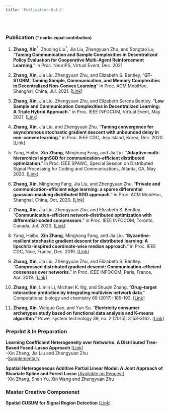 ```yaml
---
title: 'Publication-N.A.C'
---
```

&nbsp;

### **Publication**  <font size="2">($*$ marks equal contribution) </font>       

1. **Zhang, Xin**$^*$, Zhuqing Liu$^*$, Jia Liu, Zhengyuan Zhu, and Songtao Lu, "**Taming Communication and Sample Complexities in Decentralized Policy Evaluation for Cooperative Multi-Agent Reinforcement Learning**," in Proc. NeurIPS, Virtual Event, Dec. 2021

1. **Zhang, Xin**, Jia Liu, Zhengyuan Zhu, and Elizabeth S. Bentley, "**GT-STORM: Taming Sample, Communication, and Memory Complexities in Decentralized Non-Convex Learning**" in Proc. ACM MobiHoc, Shanghai, China, Jul. 2021. [[Link](https://arxiv.org/pdf/2105.01231.pdf)]      

2. **Zhang, Xin**, Jia Liu, Zhengyuan Zhu, and Elizabeth Serena Bentley. "**Low Sample and Communication Complexities in Decentralized Learning: A Triple Hybrid Approach**." in Proc. IEEE INFOCOM, Virtual Event, May 2021. [[Link](https://kevinliu-osu-ece.github.io/publications/Hybrid_DGD.pdf)]    

4. **Zhang, Xin**, Jia Liu, and Zhengyuan Zhu. "**Taming convergence for asynchronous stochastic gradient descent with unbounded delay in non-convex learning**." in Proc. IEEE CDC, Jeju Island, Korea, Dec. 2020. [[Link](https://arxiv.org/pdf/1805.09470.pdf)]  

11. Yang, Haibo, **Xin Zhang**, Minghong Fang, and Jia Liu. "**Adaptive multi-hierarchical signSGD for communication-efficient distributed optimization**." in Proc. IEEE SPAWC, Special Session on Distributed Signal Processing for Coding and Communications, Atlanta, GA, May 2020.
[[Link](http://web.cs.iastate.edu/~jialiu/publications/sign2SGD.pdf)]     

6. **Zhang, Xin**, Minghong Fang, Jia Liu, and Zhengyuan Zhu. "**Private and communication-efficient edge learning: a sparse differential gaussian-masking distributed SGD approach**." in Proc. ACM MobiHoc, Shanghai, China, Oct. 2020. [[Link](https://arxiv.org/pdf/2001.03836.pdf)]  

7. **Zhang, Xin**, Jia Liu, Zhengyuan Zhu, and Elizabeth S. Bentley. "**Communication-efficient network-distributed optimization with differential-coded compressors**." in Proc. IEEE INFOCOM, Toronto, Canada, Jul. 2020. [[Link](https://arxiv.org/pdf/1912.03208.pdf)]  

8. Yang, Haibo, **Xin Zhang**, Minghong Fang, and Jia Liu. "**Byzantine-resilient stochastic gradient descent for distributed learning: A lipschitz-inspired coordinate-wise median approach**." in Proc. IEEE CDC, Nice, France, Dec. 2019. [[Link](https://arxiv.org/pdf/1909.04532.pdf)]   

9. **Zhang, Xin**, Jia Liu, Zhengyuan Zhu, and Elizabeth S. Bentley. "**Compressed distributed gradient descent: Communication-efficient consensus over networks**." in Proc. IEEE INFOCOM, Paris, France, Apr. 2019.  [[Link](https://arxiv.org/pdf/1812.04048.pdf)]  

10. **Zhang, Xin**, Limin Li, Michael K. Ng, and Shuqin Zhang. "**Drug–target interaction prediction by integrating multiview network data**." Computational biology and chemistry 69 (2017): 185-193. [[Link](https://www.sciencedirect.com/science/article/pii/S1476927117301950)]  

11. **Zhang, Xin**, Weiguo Gao, and Yun Su. "**Electricity consumer archetypes study based on functional data analysis and K-means algorithm**." Power system technology 39, no. 2 (2015): 3153-3162. [[Link](http://new.oversea.cnki.net/KCMS/detail/detail.aspx?dbcode=CJFQ&dbname=CJFDLAST2015&filename=DWJS201511025&v=MDU3NzFOcm85SFlZUjhlWDFMdXhZUzdEaDFUM3FUcldNMUZyQ1VSTE9mWWVkcUZ5bmtWN3ZLSVRyQmZiRzRIOVQ=)]  


### **Preprint & In Preparation**  

**Learning Coefficient Heterogeneity over Networks: A Distributed Tree-Based Fused-Lasso Approach** [[Link](https://arxiv.org/pdf/1905.11549.pdf)]   
--Xin Zhang, Jia Liu and Zhengyuan Zhu     
--[Supplementary](files/Supp_MSTClustering_FLASSO_ADMM.pdf)   

**Spatial Heterogeneous Additive Partial Linear Model: A Joint Approach of Bivariate Spline and Forest Lasso** [[Available on Request]()]   
--Xin Zhang, Shan Yu, Xin Wang and Zhengyuan Zhu       


### **Master Creative Componenet**  
**Spatial CUSUM for Signal Region Detection** [[Link](https://lib.dr.iastate.edu/cgi/viewcontent.cgi?article=1049&context=creativecomponents)]    



